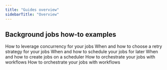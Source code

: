 ```yaml
---
title: "Guides overview"
sidebarTitle: "Overview"
---
```


## Background jobs how-to examples

<CardGroup col={2}>
  <Card title="API rate limiting" href="/guides/api-rate-limiting">
    How to leverage concurrency for your jobs
  </Card>
  <Card title="Bulk import contacts" href="/guides/bulk-import-contacts">
    When and how to choose a retry strategy for your jobs
  </Card>
  <Card title="Todo reminders" href="/guides/todo-reminders">
    When and how to schedule your jobs for later
  </Card>
  <Card title="Weekly recommandations" href="/guides/weekly-recommendations">
    When and how to create jobs on a scheduler
  </Card>
  <Card title="Onboarding workflow" href="/guides/onboarding-workflow">
    How to orchestrate your jobs with workflows
  </Card>
  <Card title="FIFO queue" href="/guides/fifo-queue">
    How to orchestrate your jobs with workflows
  </Card>
</CardGroup>
